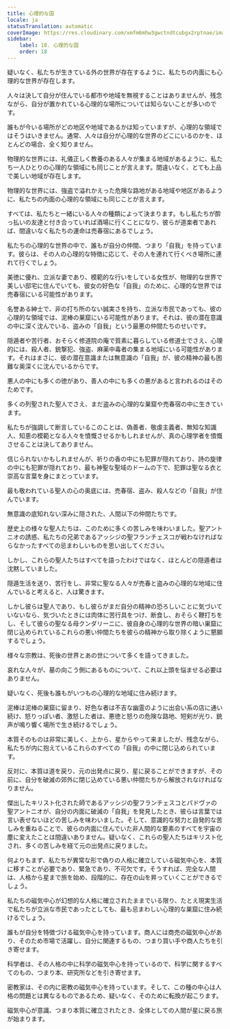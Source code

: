 ```yaml
---
title: 心理的な国
locale: ja
statusTranslation: automatic
coverImage: https://res.cloudinary.com/xmfm6mhw3gwctndtcubgx2rptnae/image/upload/v1741354419/small_cover_la_gran_rebelion_28716e29d2.webp
sidebar:
    label: 18. 心理的な国
    order: 18
---
```

疑いなく、私たちが生きている外の世界が存在するように、私たちの内面にも心理的な世界が存在します。

人々は決して自分が住んでいる都市や地域を無視することはありませんが、残念ながら、自分が置かれている心理的な場所については知らないことが多いのです。

誰もが今いる場所がどの地区や地域であるかは知っていますが、心理的な領域ではそうはいきません。通常、人々は自分が心理的な世界のどこにいるのかを、ほとんどの場合、全く知りません。

物理的な世界には、礼儀正しく教養のある人々が集まる地域があるように、私たち一人ひとりの心理的な領域にも同じことが言えます。間違いなく、とても上品で美しい地域が存在します。

物理的な世界には、強盗で溢れかえった危険な路地がある地域や地区があるように、私たちの内面の心理的な領域にも同じことが言えます。

すべては、私たちと一緒にいる人々の種類によって決まります。もし私たちが酔っ払いの友達と付き合っていれば酒場に行くことになり、彼らが道楽者であれば、間違いなく私たちの運命は売春宿にあるでしょう。

私たちの心理的な世界の中で、誰もが自分の仲間、つまり「自我」を持っています。彼らは、その人の心理的な特徴に応じて、その人を連れて行くべき場所に連れて行くでしょう。

美徳に優れ、立派な妻であり、模範的な行いをしている女性が、物理的な世界で美しい邸宅に住んでいても、彼女の好色な「自我」のために、心理的な世界では売春宿にいる可能性があります。

名誉ある紳士で、非の打ち所のない誠実さを持ち、立派な市民であっても、彼の心理的な領域では、泥棒の巣窟にいる可能性があります。それは、彼の潜在意識の中に深く沈んでいる、盗みの「自我」という最悪の仲間たちのせいです。

隠遁者や苦行者、おそらく修道院の庵で質素に暮らしている修道士でさえ、心理的には、殺人者、銃撃犯、強盗、麻薬中毒者の集まる地域にいる可能性があります。それはまさに、彼の潜在意識または無意識の「自我」が、彼の精神の最も困難な奥深くに沈んでいるからです。

悪人の中にも多くの徳があり、善人の中にも多くの悪があると言われるのはそのためです。

多くの列聖された聖人でさえ、まだ盗みの心理的な巣窟や売春宿の中に生きています。

私たちが強調して断言しているこのことは、偽善者、敬虔主義者、無知な知識人、知恵の模範となる人々を憤慨させるかもしれませんが、真の心理学者を憤慨させることは決してありません。

信じられないかもしれませんが、祈りの香の中にも犯罪が隠れており、詩の旋律の中にも犯罪が隠れており、最も神聖な聖域のドームの下で、犯罪は聖なる衣と崇高な言葉を身にまとっています。

最も敬われている聖人の心の奥底には、売春宿、盗み、殺人などの「自我」が住んでいます。

無意識の底知れない深みに隠された、人間以下の仲間たちです。

歴史上の様々な聖人たちは、このために多くの苦しみを味わいました。聖アントニオの誘惑、私たちの兄弟であるアッシジの聖フランチェスコが戦わなければならなかったすべての忌まわしいものを思い出してください。

しかし、これらの聖人たちはすべてを語ったわけではなく、ほとんどの隠遁者は沈黙していました。

隠遁生活を送り、苦行をし、非常に聖なる人々が売春と盗みの心理的な地域に住んでいると考えると、人は驚きます。

しかし彼らは聖人であり、もし彼らがまだ自分の精神の恐ろしいことに気づいていないなら、気づいたときには肉体に苦行具をつけ、断食し、おそらく鞭打ちをし、そして彼らの聖なる母クンダリーニに、彼自身の心理的な世界の暗い巣窟に閉じ込められているこれらの悪い仲間たちを彼らの精神から取り除くように懇願するでしょう。

様々な宗教は、死後の世界とあの世について多くを語ってきました。

哀れな人々が、墓の向こう側にあるものについて、これ以上頭を悩ませる必要はありません。

疑いなく、死後も誰もがいつもの心理的な地域に住み続けます。

泥棒は泥棒の巣窟に留まり、好色な者は不吉な幽霊のように出会い系の店に通い続け、怒りっぽい者、激怒した者は、悪徳と怒りの危険な路地、短剣が光り、銃声が鳴り響く場所で生き続けるでしょう。

本質そのものは非常に美しく、上から、星からやって来ましたが、残念ながら、私たちが内に抱えているこれらのすべての「自我」の中に閉じ込められています。

反対に、本質は道を戻り、元の出発点に戻り、星に戻ることができますが、その前に、自分を破滅の郊外に閉じ込めている悪い仲間たちから解放されなければなりません。

傑出したキリスト化された師であるアッシジの聖フランチェスコとパドヴァの聖アントニオが、自分の内面に破滅の「自我」を発見したとき、彼らは言葉では言い表せないほどの苦しみを味わいました。そして、意識的な努力と自発的な苦しみを重ねることで、彼らの内面に住んでいた非人間的な要素のすべてを宇宙の塵に変えたことは間違いありません。疑いなく、これらの聖人たちはキリスト化され、多くの苦しみを経て元の出発点に戻りました。

何よりもまず、私たちが異常な形で偽りの人格に確立している磁気中心を、本質に移すことが必要であり、緊急であり、不可欠です。そうすれば、完全な人間は、人格から星まで旅を始め、段階的に、存在の山を昇っていくことができるでしょう。

私たちの磁気中心が幻想的な人格に確立されたままでいる限り、たとえ現実生活で私たちが立派な市民であったとしても、最も忌まわしい心理的な巣窟に住み続けるでしょう。

誰もが自分を特徴づける磁気中心を持っています。商人には商売の磁気中心があり、そのため市場で活躍し、自分に関連するもの、つまり買い手や商人たちを引き寄せます。

科学者は、その人格の中に科学の磁気中心を持っているので、科学に関するすべてのもの、つまり本、研究所などを引き寄せます。

密教家は、その内に密教の磁気中心を持っています。そして、この種の中心は人格の問題とは異なるものであるため、疑いなく、そのために転換が起こります。

磁気中心が意識、つまり本質に確立されたとき、全体としての人間が星に戻る旅が始まります。

